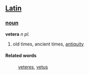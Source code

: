 ==[[Latin]]==
===[[noun]]===
'''vetera''' ''n pl.''

# old times, ancient times, [[antiquity]]
====Related words====
: [[veteres]], [[vetus]]